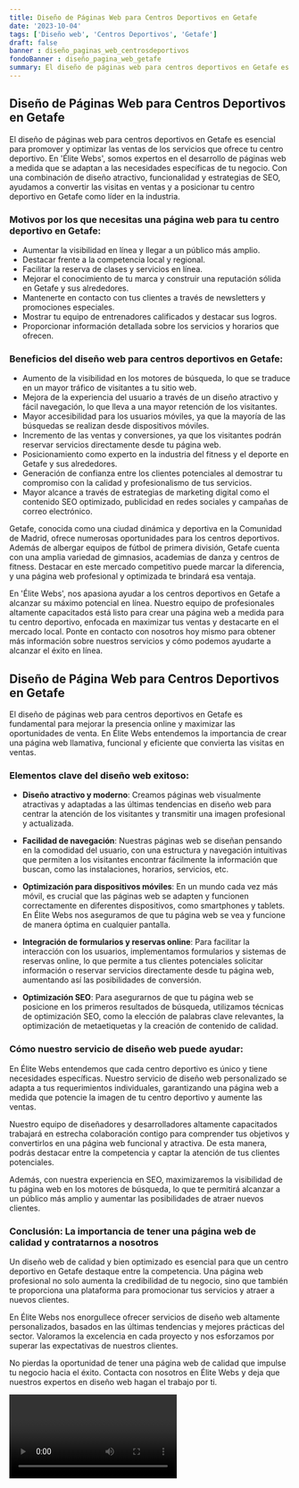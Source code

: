 ```yaml
---
title: Diseño de Páginas Web para Centros Deportivos en Getafe
date: '2023-10-04'
tags: ['Diseño web', 'Centros Deportivos', 'Getafe']
draft: false
banner : diseño_paginas_web_centrosdeportivos
fondoBanner : diseño_pagina_web_getafe
summary: El diseño de páginas web para centros deportivos en Getafe es esencial para promover y optimizar las ventas de los servicios que ofrece tu centro deportivo. En 'Élite Webs', somos expertos en el desarrollo de páginas web a medida que se adaptan a las necesidades específicas de tu negocio. Con una combinación de diseño atractivo, funcionalidad y estrategias de SEO, ayudamos a convertir las visitas en ventas y a posicionar tu centro deportivo en Getafe como líder en la industria.
---
```


## Diseño de Páginas Web para Centros Deportivos en Getafe

El diseño de páginas web para centros deportivos en Getafe es esencial para promover y optimizar las ventas de los servicios que ofrece tu centro deportivo. En 'Élite Webs', somos expertos en el desarrollo de páginas web a medida que se adaptan a las necesidades específicas de tu negocio. Con una combinación de diseño atractivo, funcionalidad y estrategias de SEO, ayudamos a convertir las visitas en ventas y a posicionar tu centro deportivo en Getafe como líder en la industria.

### Motivos por los que necesitas una página web para tu centro deportivo en Getafe:

- Aumentar la visibilidad en línea y llegar a un público más amplio.
- Destacar frente a la competencia local y regional.
- Facilitar la reserva de clases y servicios en línea.
- Mejorar el conocimiento de tu marca y construir una reputación sólida en Getafe y sus alrededores.
- Mantenerte en contacto con tus clientes a través de newsletters y promociones especiales.
- Mostrar tu equipo de entrenadores calificados y destacar sus logros.
- Proporcionar información detallada sobre los servicios y horarios que ofrecen.

### Beneficios del diseño web para centros deportivos en Getafe:

- Aumento de la visibilidad en los motores de búsqueda, lo que se traduce en un mayor tráfico de visitantes a tu sitio web.
- Mejora de la experiencia del usuario a través de un diseño atractivo y fácil navegación, lo que lleva a una mayor retención de los visitantes.
- Mayor accesibilidad para los usuarios móviles, ya que la mayoría de las búsquedas se realizan desde dispositivos móviles.
- Incremento de las ventas y conversiones, ya que los visitantes podrán reservar servicios directamente desde tu página web.
- Posicionamiento como experto en la industria del fitness y el deporte en Getafe y sus alrededores.
- Generación de confianza entre los clientes potenciales al demostrar tu compromiso con la calidad y profesionalismo de tus servicios.
- Mayor alcance a través de estrategias de marketing digital como el contenido SEO optimizado, publicidad en redes sociales y campañas de correo electrónico.

Getafe, conocida como una ciudad dinámica y deportiva en la Comunidad de Madrid, ofrece numerosas oportunidades para los centros deportivos. Además de albergar equipos de fútbol de primera división, Getafe cuenta con una amplia variedad de gimnasios, academias de danza y centros de fitness. Destacar en este mercado competitivo puede marcar la diferencia, y una página web profesional y optimizada te brindará esa ventaja.

En 'Élite Webs', nos apasiona ayudar a los centros deportivos en Getafe a alcanzar su máximo potencial en línea. Nuestro equipo de profesionales altamente capacitados está listo para crear una página web a medida para tu centro deportivo, enfocada en maximizar tus ventas y destacarte en el mercado local. Ponte en contacto con nosotros hoy mismo para obtener más información sobre nuestros servicios y cómo podemos ayudarte a alcanzar el éxito en línea.

<GifSeo />

<Cta />

## Diseño de Página Web para Centros Deportivos en Getafe

El diseño de páginas web para centros deportivos en Getafe es fundamental para mejorar la presencia online y maximizar las oportunidades de venta. En Élite Webs entendemos la importancia de crear una página web llamativa, funcional y eficiente que convierta las visitas en ventas.

### Elementos clave del diseño web exitoso:

- **Diseño atractivo y moderno**: Creamos páginas web visualmente atractivas y adaptadas a las últimas tendencias en diseño web para centrar la atención de los visitantes y transmitir una imagen profesional y actualizada.

- **Facilidad de navegación**: Nuestras páginas web se diseñan pensando en la comodidad del usuario, con una estructura y navegación intuitivas que permiten a los visitantes encontrar fácilmente la información que buscan, como las instalaciones, horarios, servicios, etc.

- **Optimización para dispositivos móviles**: En un mundo cada vez más móvil, es crucial que las páginas web se adapten y funcionen correctamente en diferentes dispositivos, como smartphones y tablets. En Élite Webs nos aseguramos de que tu página web se vea y funcione de manera óptima en cualquier pantalla.

- **Integración de formularios y reservas online**: Para facilitar la interacción con los usuarios, implementamos formularios y sistemas de reservas online, lo que permite a tus clientes potenciales solicitar información o reservar servicios directamente desde tu página web, aumentando así las posibilidades de conversión.

- **Optimización SEO**: Para asegurarnos de que tu página web se posicione en los primeros resultados de búsqueda, utilizamos técnicas de optimización SEO, como la elección de palabras clave relevantes, la optimización de metaetiquetas y la creación de contenido de calidad.

### Cómo nuestro servicio de diseño web puede ayudar:

En Élite Webs entendemos que cada centro deportivo es único y tiene necesidades específicas. Nuestro servicio de diseño web personalizado se adapta a tus requerimientos individuales, garantizando una página web a medida que potencie la imagen de tu centro deportivo y aumente las ventas.

Nuestro equipo de diseñadores y desarrolladores altamente capacitados trabajará en estrecha colaboración contigo para comprender tus objetivos y convertirlos en una página web funcional y atractiva. De esta manera, podrás destacar entre la competencia y captar la atención de tus clientes potenciales.

Además, con nuestra experiencia en SEO, maximizaremos la visibilidad de tu página web en los motores de búsqueda, lo que te permitirá alcanzar a un público más amplio y aumentar las posibilidades de atraer nuevos clientes.

### Conclusión: La importancia de tener una página web de calidad y contratarnos a nosotros

Un diseño web de calidad y bien optimizado es esencial para que un centro deportivo en Getafe destaque entre la competencia. Una página web profesional no solo aumenta la credibilidad de tu negocio, sino que también te proporciona una plataforma para promocionar tus servicios y atraer a nuevos clientes.

En Élite Webs nos enorgullece ofrecer servicios de diseño web altamente personalizados, basados en las últimas tendencias y mejores prácticas del sector. Valoramos la excelencia en cada proyecto y nos esforzamos por superar las expectativas de nuestros clientes.

No pierdas la oportunidad de tener una página web de calidad que impulse tu negocio hacia el éxito. Contacta con nosotros en Élite Webs y deja que nuestros expertos en diseño web hagan el trabajo por ti.

<Video />

<CtaBot job='Centros Deportivos' city='Getafe'/>

<Gmaps query='Getafe+españa+maps' />